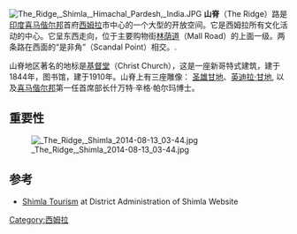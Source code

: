 {{Infobox settlement
| name                    = [[西姆拉|西姆拉]]山脊
| image_skyline           = Ridge, Shimla.JPG
| image_caption           =       
| elevation_m             = 2205
| landmarks               = 基督堂、State Library , 市政厅、Gaiety Theater 
}}
[[File:The_Ridge,_Shimla,_Himachal_Pardesh,_India.JPG|thumb]]
'''山脊'''（The Ridge）路是[[印度|印度]][[喜马偕尔邦|喜马偕尔邦]]首府[[西姆拉|西姆拉]]市中心的一个大型的开放空间。它是西姆拉所有文化活动的中心。它呈东西走向，位于主要购物街[[林荫道_(西姆拉)|林荫道]]（Mall Road）的上面一级。两条路在西面的“是非角”（Scandal Point）相交。. 

山脊地区著名的地标是[[基督堂_(西姆拉)|基督堂]]（Christ Church），这是一座新哥特式建筑，建于1844年，图书馆，建于1910年。山脊上有三座雕像： [[圣雄甘地|圣雄甘地]]、[[英迪拉·甘地|英迪拉·甘地]], 以及[[喜马偕尔邦|喜马偕尔邦]]第一任首席部长什万特·辛格·帕尔玛博士。 
==重要性==
[[File:_The_Ridge,_Shimla_2014-08-13_03-44.jpg|thumb]]

==参考==
{{reflist}}
*[https://web.archive.org/web/20051129005604/http://hpshimla.nic.in/sml_tourism.htm Shimla Tourism] at District Administration of Shimla Website
{{Coord|31.104855|77.174052|type:landmark_region:IN|display=title}}
[[Category:西姆拉|Category:西姆拉]]